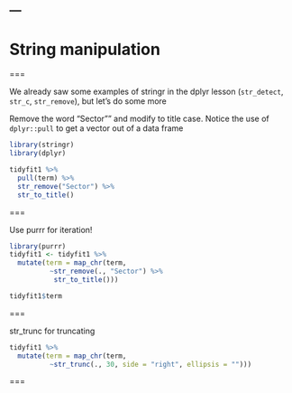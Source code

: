 ---
---

# String manipulation

===

We already saw some examples of stringr in the dplyr lesson 
(`str_detect`, `str_c`, `str_remove`), but let's do some more

Remove the word "Sector"" and modify to title case. Notice the use of
`dplyr::pull` to get a vector out of a data frame

```r
library(stringr)
library(dplyr)

tidyfit1 %>%
  pull(term) %>%
  str_remove("Sector") %>%
  str_to_title()
```

===

Use purrr for iteration!

```r
library(purrr)
tidyfit1 <- tidyfit1 %>%
  mutate(term = map_chr(term, 
          ~str_remove(., "Sector") %>% 
           str_to_title())) 
```

```r
tidyfit1$term
```

===

str_trunc for truncating

```r
tidyfit1 %>%
  mutate(term = map_chr(term, 
          ~str_trunc(., 30, side = "right", ellipsis = "")))
```

===


